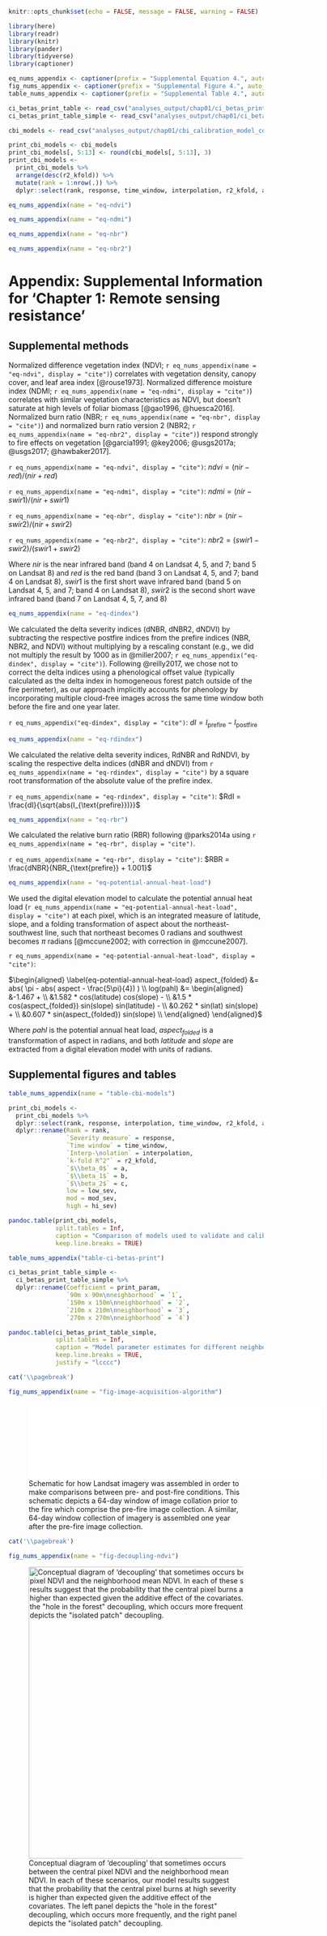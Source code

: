 ```r
knitr::opts_chunk$set(echo = FALSE, message = FALSE, warning = FALSE)
```

```r
library(here)
library(readr)
library(knitr)
library(pander)
library(tidyverse)
library(captioner)

eq_nums_appendix <- captioner(prefix = "Supplemental Equation 4.", auto_space = FALSE)
fig_nums_appendix <- captioner(prefix = "Supplemental Figure 4.", auto_space = FALSE)
table_nums_appendix <- captioner(prefix = "Supplemental Table 4.", auto_space = FALSE)

ci_betas_print_table <- read_csv("analyses_output/chap01/ci_betas_print_table.csv")
ci_betas_print_table_simple <- read_csv("analyses_output/chap01/ci_betas_print_table_simple.csv")

cbi_models <- read_csv("analyses_output/chap01/cbi_calibration_model_comparison.csv")

print_cbi_models <- cbi_models
print_cbi_models[, 5:13] <- round(cbi_models[, 5:13], 3)
print_cbi_models <-
  print_cbi_models %>%
  arrange(desc(r2_kfold)) %>%
  mutate(rank = 1:nrow(.)) %>%
  dplyr::select(rank, response, time_window, interpolation, r2_kfold, a, b, c, low_sev, mod_sev, hi_sev)

```

```r
eq_nums_appendix(name = "eq-ndvi")
```

```r
eq_nums_appendix(name = "eq-ndmi")
```

```r
eq_nums_appendix(name = "eq-nbr")
```

```r
eq_nums_appendix(name = "eq-nbr2")
```

# Appendix: Supplemental Information for 'Chapter 1: Remote sensing resistance' {-}
<!-- This adds a different "short title" -->
\chaptermark{Supplementary information for Chapter 1}

## Supplemental methods
Normalized difference vegetation index (NDVI; `r eq_nums_appendix(name = "eq-ndvi", display = "cite")`) correlates with vegetation density, canopy cover, and leaf area index [@rouse1973]. Normalized difference moisture index (NDMI; `r eq_nums_appendix(name = "eq-ndmi", display = "cite")`) correlates with similar vegetation characteristics as NDVI, but doesn't saturate at high levels of foliar biomass [@gao1996, @huesca2016]. Normalized burn ratio (NBR; `r eq_nums_appendix(name = "eq-nbr", display = "cite")`) and normalized burn ratio version 2 (NBR2; `r eq_nums_appendix(name = "eq-nbr2", display = "cite")`) respond strongly to fire effects on vegetation [@garcia1991; @key2006; @usgs2017a; @usgs2017; @hawbaker2017].

`r eq_nums_appendix(name = "eq-ndvi", display = "cite")`: $ndvi = \mathopen(nir - red\mathclose) / \mathopen(nir + red\mathclose)$

`r eq_nums_appendix(name = "eq-ndmi", display = "cite")`: $ndmi = \mathopen(nir - swir1\mathclose) / \mathopen(nir + swir1\mathclose)$

`r eq_nums_appendix(name = "eq-nbr", display = "cite")`: $nbr = \mathopen(nir - swir2\mathclose) / \mathopen(nir + swir2\mathclose)$

`r eq_nums_appendix(name = "eq-nbr2", display = "cite")`: $nbr2 = \mathopen(swir1 - swir2\mathclose) / \mathopen(swir1 + swir2\mathclose)$


Where $nir$ is the near infrared band (band 4 on Landsat 4, 5, and 7; band 5 on Landsat 8) and $red$ is the red band (band 3 on Landsat 4, 5, and 7; band 4 on Landsat 8), $swir1$ is the first short wave infrared band (band 5 on Landsat 4, 5, and 7; band 4 on Landsat 8), $swir2$ is the second short wave infrared band (band 7 on Landsat 4, 5, 7, and 8)

```r
eq_nums_appendix(name = "eq-dindex")
```

We calculated the delta severity indices (dNBR, dNBR2, dNDVI) by subtracting the respective postfire indices from the prefire indices (NBR, NBR2, and NDVI) without multiplying by a rescaling constant (e.g., we did not multiply the result by 1000 as in @miller2007; `r eq_nums_appendix("eq-dindex", display = "cite")`). Following @reilly2017, we chose not to correct the delta indices using a phenological offset value (typically calculated as the delta index in homogeneous forest patch outside of the fire perimeter), as our approach implicitly accounts for phenology by incorporating multiple cloud-free images across the same time window both before the fire and one year later.

`r eq_nums_appendix("eq-dindex", display = "cite")`: $dI = I_{\text{prefire}} - I_{\text{postfire}}$

```r
eq_nums_appendix(name = "eq-rdindex")
```

We calculated the relative delta severity indices, RdNBR and RdNDVI, by scaling the respective delta indices (dNBR and dNDVI) from `r eq_nums_appendix(name = "eq-rdindex", display = "cite")` by a square root transformation of the absolute value of the prefire index.

`r eq_nums_appendix(name = "eq-rdindex", display = "cite")`: $RdI = \frac{dI}{\sqrt{abs(I_{\text{prefire}})}}$


```r
eq_nums_appendix(name = "eq-rbr")
```

We calculated the relative burn ratio (RBR) following @parks2014a using `r eq_nums_appendix(name = "eq-rbr", display = "cite")`.

`r eq_nums_appendix(name = "eq-rbr", display = "cite")`: $RBR = \frac{dNBR}{NBR_{\text{prefire}} + 1.001}$


```r
eq_nums_appendix(name = "eq-potential-annual-heat-load")
```

We used the digital elevation model to calculate the potential annual heat load (`r eq_nums_appendix(name = "eq-potential-annual-heat-load", display = "cite")` at each pixel, which is an integrated measure of latitude, slope, and a folding transformation of aspect about the northeast-southwest line, such that northeast becomes 0 radians and southwest becomes $\pi$ radians [@mccune2002; with correction in @mccune2007].

`r eq_nums_appendix(name = "eq-potential-annual-heat-load", display = "cite")`:

$\begin{aligned}
\label{eq-potential-annual-heat-load}
aspect_{folded} &= abs( \pi - abs( aspect - \frac{5\pi}{4}) ) \\
log(pahl) &= \begin{aligned}
&-1.467 + \\
&1.582 * cos(latitude) cos(slope) - \\
&1.5 * cos(aspect_{folded}) sin(slope) sin(latitude) - \\
&0.262 * sin(lat) sin(slope) + \\
&0.607 * sin(aspect_{folded}) sin(slope) \\
\end{aligned}
\end{aligned}$

Where $pahl$ is the potential annual heat load, $aspect_{folded}$ is a transformation of aspect in radians, and both $latitude$ and $slope$ are extracted from a digital elevation model with units of radians.

## Supplemental figures and tables

```r
table_nums_appendix(name = "table-cbi-models")
```

```r
print_cbi_models <-
  print_cbi_models %>% 
  dplyr::select(rank, response, interpolation, time_window, r2_kfold, a, b, c, low_sev, mod_sev, hi_sev) %>% 
  dplyr::rename(Rank = rank,
                `Severity measure` = response,
                `Time window` = time_window,
                `Interp-\nolation` = interpolation,
                `k-fold R^2^` = r2_kfold,
                `$\\beta_0$` = a,
                `$\\beta_1$` = b,
                `$\\beta_2$` = c,
                low = low_sev,
                mod = mod_sev,
                high = hi_sev)

pandoc.table(print_cbi_models, 
             split.tables = Inf,
             caption = "Comparison of models used to validate and calibrate remotely sensed wildfire severity with ground-based composite burn index (CBI) severity sorted in descending order by the R^2^ value from a 5-fold cross validation. A total of 56 models were tested representing all possible combinations of 7 different measures of wildfire severity (RBR, dNBR, dNBR2, RdNBR, RdNBR2, dNDVI, and RdNDVI), 4 different time windows in which Landsat imagery was acquired and summarized with a median reducer on a pixel-by-pixel basis (16 days, 32 days, 48 days, and 64 days), and two different interpolation methods (bilinear and bicubic). The three parameters ($\\beta_0$, $\\beta_1$, and $\\beta_2$) from the nonlinear model fit described in Eq. 1 are reported. For each model, the value of the remotely sensed wildfire severity measurement corresponding to the lower bounds of 3 commonly used categories of severity are reported ('low' corresponds to a CBI value of 0.1, 'mod' corresponds to a CBI value of 1.25, and 'high' corresponds to a CBI value of 2.25)",
             keep.line.breaks = TRUE)
```


```r
table_nums_appendix("table-ci-betas-print")
```


```r
ci_betas_print_table_simple <-
  ci_betas_print_table_simple %>% 
  dplyr::rename(Coefficient = print_param,
                `90m x 90m\nneighborhood` = `1`, 
                `150m x 150m\nneighborhood` = `2`, 
                `210m x 210m\nneighborhood` = `3`, 
                `270m x 270m\nneighborhood` = `4`)

pandoc.table(ci_betas_print_table_simple, 
             split.tables = Inf,
             caption = "Model parameter estimates for different neighborhood sizes. Values represent the mean parameter estimates with 95% credible intervals in parentheses.",
             keep.line.breaks = TRUE,
             justify = "lcccc")
```

```r
cat('\\pagebreak')
```

```r
fig_nums_appendix(name = "fig-image-acquisition-algorithm")
```

![Schematic for how Landsat imagery was assembled in order to make comparisons between pre- and post-fire conditions. This schematic depicts a 64-day window of image collation prior to the fire which comprise the pre-fire image collection. A similar, 64-day window collection of imagery is assembled one year after the pre-fire image collection.](figure/chap01/image-acquisition-algorithm.pdf){ width=6in }

```r
cat('\\pagebreak')
```

```r
fig_nums_appendix(name = "fig-decoupling-ndvi")
```

![Conceptual diagram of 'decoupling' that sometimes occurs between the central pixel NDVI and the neighborhood mean NDVI. In each of these scenarios, our model results suggest that the probability that the central pixel burns at high severity is higher than expected given the additive effect of the covariates. The left panel depicts the \"hole in the forest\" decoupling, which occurs more frequently, and the right panel depicts the \"isolated patch\" decoupling.](figure/chap01/decoupling-center-neighborhood-ndvi.png){ width=6in }
